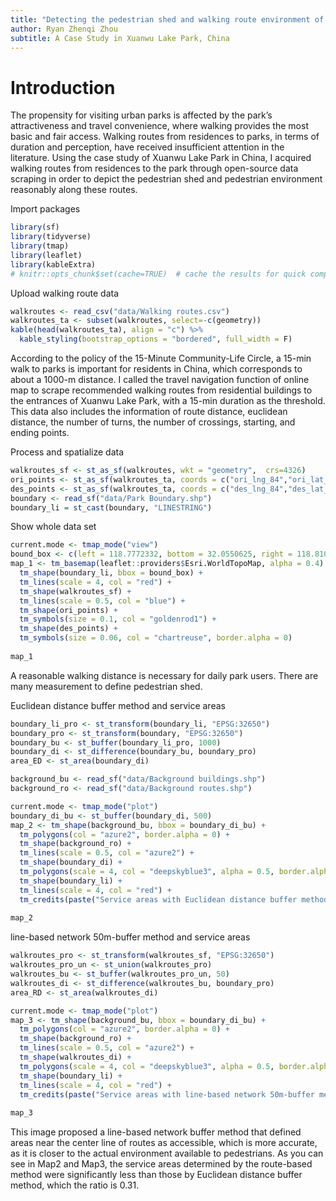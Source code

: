 ```yaml
---
title: "Detecting the pedestrian shed and walking route environment of urban parks with open-source data"
author: Ryan Zhenqi Zhou
subtitle: A Case Study in Xuanwu Lake Park, China
---
```


# Introduction

The propensity for visiting urban parks is affected by the park’s attractiveness and travel convenience, where walking provides the most basic and fair access. Walking routes from residences to parks, in terms of duration and perception, have received insufficient attention in the literature. Using the case study of Xuanwu Lake Park in China, I acquired walking routes from residences to the park through open-source data scraping in order to depict the pedestrian shed and pedestrian environment reasonably along these routes.

Import packages
```r
library(sf)
library(tidyverse)
library(tmap)
library(leaflet)
library(kableExtra)
# knitr::opts_chunk$set(cache=TRUE)  # cache the results for quick compiling
```

Upload walking route data
```r
walkroutes <- read_csv("data/Walking routes.csv")
walkroutes_ta <- subset(walkroutes, select=-c(geometry))
kable(head(walkroutes_ta), align = "c") %>%
  kable_styling(bootstrap_options = "bordered", full_width = F)
```

According to the policy of the 15-Minute Community-Life Circle, a 15-min walk to parks is important for residents in China, which corresponds to about a 1000-m distance. I called the travel navigation function of online map to scrape recommended walking routes from residential buildings to the entrances of Xuanwu Lake Park, with a 15-min duration as the threshold. This data also includes the information of route distance, euclidean distance, the number of turns, the number of crossings,      starting, and ending points.

Process and spatialize data
```r
walkroutes_sf <- st_as_sf(walkroutes, wkt = "geometry",  crs=4326)
ori_points <- st_as_sf(walkroutes_ta, coords = c("ori_lng_84","ori_lat_84"),  crs=4326)
des_points <- st_as_sf(walkroutes_ta, coords = c("des_lng_84","des_lat_84"),  crs=4326)
boundary <- read_sf("data/Park Boundary.shp")
boundary_li = st_cast(boundary, "LINESTRING")
```

Show whole data set
```r
current.mode <- tmap_mode("view")
bound_box <- c(left = 118.7772332, bottom = 32.0550625, right = 118.8104844, top = 32.0902245)
map_1 <- tm_basemap(leaflet::providers$Esri.WorldTopoMap, alpha = 0.4) +
  tm_shape(boundary_li, bbox = bound_box) +
  tm_lines(scale = 4, col = "red") + 
  tm_shape(walkroutes_sf) +
  tm_lines(scale = 0.5, col = "blue") +
  tm_shape(ori_points) +
  tm_symbols(size = 0.1, col = "goldenrod1") +
  tm_shape(des_points) +
  tm_symbols(size = 0.06, col = "chartreuse", border.alpha = 0) 
   
map_1
```

A reasonable walking distance is necessary for daily park users. There are many measurement to define pedestrian shed.

Euclidean distance buffer method and service areas
```r
boundary_li_pro <- st_transform(boundary_li, "EPSG:32650")
boundary_pro <- st_transform(boundary, "EPSG:32650")
boundary_bu <- st_buffer(boundary_li_pro, 1000)
boundary_di <- st_difference(boundary_bu, boundary_pro)
area_ED <- st_area(boundary_di)

background_bu <- read_sf("data/Background buildings.shp")
background_ro <- read_sf("data/Background routes.shp")

current.mode <- tmap_mode("plot")
boundary_di_bu <- st_buffer(boundary_di, 500)
map_2 <- tm_shape(background_bu, bbox = boundary_di_bu) +
  tm_polygons(col = "azure2", border.alpha = 0) + 
  tm_shape(background_ro) +
  tm_lines(scale = 0.5, col = "azure2") +
  tm_shape(boundary_di) +
  tm_polygons(scale = 4, col = "deepskyblue3", alpha = 0.5, border.alpha = 0) + 
  tm_shape(boundary_li) +
  tm_lines(scale = 4, col = "red") +
  tm_credits(paste("Service areas with Euclidean distance buffer method is",as.character(round(area_ED/1000000)),"km2"), position=c("left", "bottom"))
  
map_2
```
line-based network 50m-buffer method and service areas
```r
walkroutes_pro <- st_transform(walkroutes_sf, "EPSG:32650")
walkroutes_pro_un <- st_union(walkroutes_pro)
walkroutes_bu <- st_buffer(walkroutes_pro_un, 50)
walkroutes_di <- st_difference(walkroutes_bu, boundary_pro)
area_RD <- st_area(walkroutes_di)

current.mode <- tmap_mode("plot")
map_3 <- tm_shape(background_bu, bbox = boundary_di_bu) +
  tm_polygons(col = "azure2", border.alpha = 0) + 
  tm_shape(background_ro) +
  tm_lines(scale = 0.5, col = "azure2") +
  tm_shape(walkroutes_di) +
  tm_polygons(scale = 4, col = "deepskyblue3", alpha = 0.5, border.alpha = 0) + 
  tm_shape(boundary_li) +
  tm_lines(scale = 4, col = "red") +
  tm_credits(paste("Service areas with line-based network 50m-buffer method is",as.character(round(area_RD/1000000)),"km2"), position=c("left", "bottom"))
  
map_3
```

This image proposed a line-based network buffer method that defined areas near the center line of routes as accessible, which is more accurate, as it is closer to the actual environment available to pedestrians. As you can see in Map2 and Map3, the service areas determined by the route-based method were significantly less than those by Euclidean distance buffer method, which the ratio is 0.31.